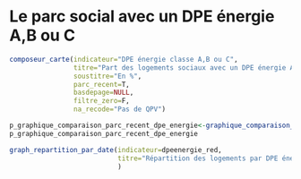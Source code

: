 # Le parc social avec un DPE énergie A,B ou C {#dpe_energie}

```r
composeur_carte(indicateur="DPE énergie classe A,B ou C",
                titre="Part des logements sociaux avec un DPE énergie A,B ou C au 1er janvier 2018",
                soustitre="En %",
                parc_recent=T,
                basdepage=NULL,
                filtre_zero=F,
                na_recode="Pas de QPV")

```


```r
p_graphique_comparaison_parc_recent_dpe_energie<-graphique_comparaison_parc_recent(indicateur="DPE énergie classe A,B ou C",title="Logements sociaux avec un DPE énergie de classe A,B ou C",caption=caption)
p_graphique_comparaison_parc_recent_dpe_energie
```

```r
graph_repartition_par_date(indicateur=dpeenergie_red,
                           titre="Répartition des logements par DPE énergie",
                           )
```

